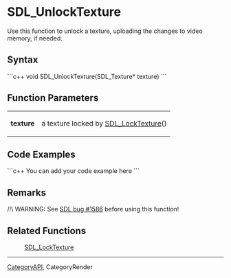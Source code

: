 <!-- pragma section-numbers off -->
<!-- pragma disable-camelcase -->
= SDL_UnlockTexture =
Use this function to unlock a texture, uploading the changes to video memory, if needed.


== Syntax ==
```c++
void SDL_UnlockTexture(SDL_Texture* texture)
```
== Function Parameters ==
{|
|'''texture''' 
|a texture locked by [[SDL_LockTexture]]() 
|}


== Code Examples ==
```c++
You can add your code example here
```
== Remarks ==
/!\ WARNING: See [https://bugzilla.libsdl.org/show_bug.cgi?id=1586 SDL bug #1586] before using this function!

== Related Functions ==
: [[SDL_LockTexture]]

----
[[CategoryAPI]], CategoryRender
